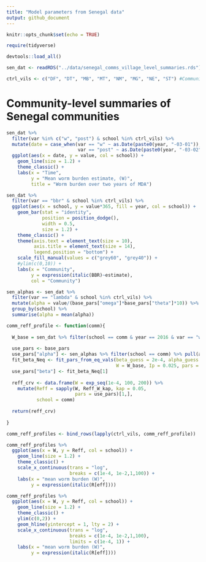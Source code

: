 ```yaml
---
title: "Model parameters from Senegal data"
output: github_document
---
```


```r
knitr::opts_chunk$set(echo = TRUE)

require(tidyverse)

devtools::load_all()

sen_dat <- readRDS("../data/senegal_comms_village_level_summaries.rds")

ctrl_vils <- c("DF", "DT", "MB", "MT", "NM", "MG", "NE", "ST") #Communities in control group that only received MDA
```

# Community-level summaries of Senegal communities  
```r
sen_dat %>% 
  filter(var %in% c("w", "post") & school %in% ctrl_vils) %>% 
  mutate(date = case_when(var == "w" ~ as.Date(paste0(year, "-03-01")),
                          var == "post" ~ as.Date(paste0(year, "-03-02")) + 1)) %>% 
  ggplot(aes(x = date, y = value, col = school)) +
    geom_line(size = 1.2) +
    theme_classic() +
    labs(x = "Time",
         y = "Mean worm burden estimate, (W)",
         title = "Worm burden over two years of MDA")
```

```r
sen_dat %>% 
  filter(var == "bbr" & school %in% ctrl_vils) %>% 
  ggplot(aes(x = school, y = value*365, fill = year, col = school)) +
    geom_bar(stat = "identity", 
             position = position_dodge(),
             width = 0.5,
             size = 1.2) +
    theme_classic() +
    theme(axis.text = element_text(size = 10),
          axis.title = element_text(size = 14),
          legend.position = "bottom") +
    scale_fill_manual(values = c("grey60", "grey40")) +
    #ylim(c(0,10)) +
    labs(x = "Community",
         y = expression(italic(BBR)~estimate),
         col = "Community")
```

```r
sen_alphas <- sen_dat %>% 
  filter(var == "lambda" & school %in% ctrl_vils) %>% 
  mutate(alpha = value/(base_pars["omega"]*base_pars["theta"]*10)) %>% 
  group_by(school) %>% 
  summarise(alpha = mean(alpha))

comm_reff_profile <- function(comm){
  
  W_base = sen_dat %>% filter(school == comm & year == 2016 & var == "w") %>% pull(value)
  
  use_pars <- base_pars
  use_pars["alpha"] <- sen_alphas %>% filter(school == comm) %>% pull(alpha)
  fit_beta_Neq <- fit_pars_from_eq_vals(beta_guess = 2e-4, alpha_guess = 2e-4, Neq_guess = 1000, 
                                        W = W_base, Ip = 0.025, pars = use_pars)
  use_pars["beta"] <- fit_beta_Neq[1]
  
  reff_crv <- data.frame(W = exp_seq(1e-4, 100, 200)) %>% 
    mutate(Reff = sapply(W, Reff_W_kap, kap = 0.05, 
                         pars = use_pars)[1,],
           school = comm)
  
  return(reff_crv)
  
}

comm_reff_profiles <- bind_rows(lapply(ctrl_vils, comm_reff_profile))

comm_reff_profiles %>% 
  ggplot(aes(x = W, y = Reff, col = school)) +
    geom_line(size = 1.2) +
    theme_classic() +
    scale_x_continuous(trans = "log",
                       breaks = c(1e-4, 1e-2,1,100)) +
    labs(x = "mean worm burden (W)",
         y = expression(italic(R[eff])))

comm_reff_profiles %>% 
  ggplot(aes(x = W, y = Reff, col = school)) +
    geom_line(size = 1.2) +
    theme_classic() +
    ylim(c(0,2)) +
    geom_hline(yintercept = 1, lty = 2) +
    scale_x_continuous(trans = "log",
                       breaks = c(1e-4, 1e-2,1,100),
                       limits = c(1e-4, 1)) +
    labs(x = "mean worm burden (W)",
         y = expression(italic(R[eff])))

```

